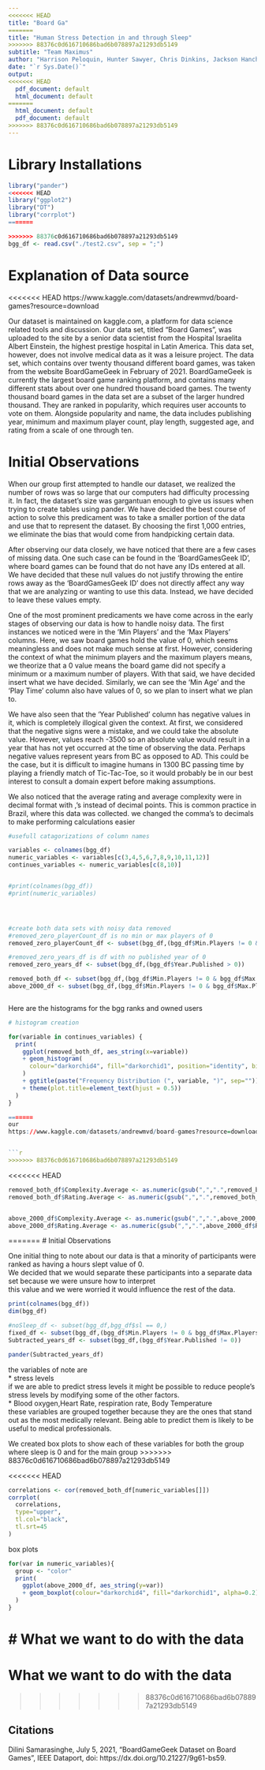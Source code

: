 ```yaml
---
<<<<<<< HEAD
title: "Board Ga"
=======
title: "Human Stress Detection in and through Sleep"
>>>>>>> 88376c0d616710686bad6b078897a21293db5149
subtitle: "Team Maximus"
author: "Harrison Peloquin, Hunter Sawyer, Chris Dinkins, Jackson Hanchek"
date: "`r Sys.Date()`"
output:
<<<<<<< HEAD
  pdf_document: default
  html_document: default
=======
  html_document: default
  pdf_document: default
>>>>>>> 88376c0d616710686bad6b078897a21293db5149
---
```


# Library Installations  

```r
library("pander")
<<<<<<< HEAD
library("ggplot2")
library("DT")
library("corrplot")
=======

>>>>>>> 88376c0d616710686bad6b078897a21293db5149
bgg_df <- read.csv("./test2.csv", sep = ";")
```


# Explanation of Data source  


<<<<<<< HEAD
https://www.kaggle.com/datasets/andrewmvd/board-games?resource=download 

Our dataset is maintained on kaggle.com, a platform for data science related tools and discussion. Our data set, titled “Board Games”, was   uploaded to the site by a senior data scientist from the Hospital Israelita Albert Einstein, the highest prestige hospital in Latin America. This data set, however, does not involve medical data as it was a leisure project. The data set, which contains over twenty thousand different board games, was taken from the website BoardGameGeek in February of 2021. BoardGameGeek is currently the largest board game ranking platform, and contains many different stats about over one hundred thousand board games. The twenty thousand board games in the data set are a subset of the larger hundred thousand. They are ranked in popularity, which requires user accounts to vote on them. Alongside popularity and name, the data includes publishing year, minimum and maximum player count, play length, suggested age, and rating from a scale of one through ten.



# Initial Observations



When our group first attempted to handle our dataset, we realized the number of rows was so large that our computers had difficulty processing it. In fact, the dataset's size was gargantuan enough to give us issues when trying to create tables using pander. We have decided the best course of action to solve this predicament was to take a smaller portion of the data and use that to represent the dataset. By choosing the first 1,000 entries, we eliminate the bias that would come from handpicking certain data.  
  
After observing our data closely, we have noticed that there are a few cases of missing data. One such case can be found in the 'BoardGamesGeek ID', where board games can be found that do not have any IDs entered at all. We have decided that these null values do not justify throwing the entire rows away as the 'BoardGamesGeek ID' does not directly affect any way that we are analyzing or wanting to use this data. Instead, we have decided to leave these values empty.  
  
  
One of the most prominent predicaments we have come across in the early stages of observing our data is how to handle noisy data. The first instances we noticed were in the 'Min Players' and the 'Max Players' columns. Here, we saw board games hold the value of 0, which seems meaningless and does not make much sense at first. However, considering the context of what the minimum players and the maximum players means, we theorize that a 0 value means the board game did not specify a minimum or a maximum number of players. With that said, we have decided insert what we have decided. Similarly, we can see the 'Min Age' and the 'Play Time' column also have values of 0, so we plan to insert what we plan to.   
  
We have also seen that the 'Year Published' column has negative values in it, which is completely illogical given the context. At first, we considered that the negative signs were a mistake, and we could take the absolute value. However, values reach -3500 so an absolute value would result in a year that has not yet occurred at the time of observing the data. Perhaps negative values represent years from BC as opposed to AD. This could be the case, but it is difficult to imagine humans in 1300 BC passing time by playing a friendly match of Tic-Tac-Toe, so it would probably be in our best interest to consult a domain expert before making assumptions.  
  
We also noticed that the average rating and average complexity were in decimal format with ,'s instead of decimal points. This is common practice in Brazil, where this data was collected. we changed the comma's to decimals to make performing calculations easier

```r

#usefull catagorizations of column names

variables <- colnames(bgg_df)
numeric_variables <- variables[c(3,4,5,6,7,8,9,10,11,12)]
continues_variables <- numeric_variables[c(8,10)]


#print(colnames(bgg_df))
#print(numeric_variables)




#create both data sets with noisy data removed
#removed_zero_playerCount_df is no min or max players of 0
removed_zero_playerCount_df <- subset(bgg_df,(bgg_df$Min.Players != 0 & bgg_df$Max.Players != 0))

#removed_zero_years_df is df with no published year of 0
removed_zero_years_df <- subset(bgg_df,(bgg_df$Year.Published > 0))

removed_both_df <- subset(bgg_df,(bgg_df$Min.Players != 0 & bgg_df$Max.Players != 0 & bgg_df$Year.Published > 0))
above_2000_df <- subset(bgg_df,(bgg_df$Min.Players != 0 & bgg_df$Max.Players != 0 & bgg_df$Year.Published > 1990))



```


Here are the histograms for the bgg ranks and owned users

```r

# histogram creation

for(variable in continues_variables) {
  print(
    ggplot(removed_both_df, aes_string(x=variable))
    + geom_histogram(
      colour="darkorchid4", fill="darkorchid1", position="identity", bins=10, alpha=0.2
    )
    + ggtitle(paste("Frequency Distribution (", variable, ")", sep=""))
    + theme(plot.title=element_text(hjust = 0.5))
  )
}

=======
our 
https://www.kaggle.com/datasets/andrewmvd/board-games?resource=download 


```r
>>>>>>> 88376c0d616710686bad6b078897a21293db5149

```


<<<<<<< HEAD

```r

removed_both_df$Complexity.Average <- as.numeric(gsub(",",".",removed_both_df$Complexity.Average))
removed_both_df$Rating.Average <- as.numeric(gsub(",",".",removed_both_df$Rating.Average))


above_2000_df$Complexity.Average <- as.numeric(gsub(",",".",above_2000_df$Complexity.Average))
above_2000_df$Rating.Average <- as.numeric(gsub(",",".",above_2000_df$Rating.Average))


```

=======
# Initial Observations

One initial thing to note about our data is that a minority of participants were ranked as having a hours slept value of 0.  
We decided that we would separate these participants into a separate data set because we were unsure how to interpret  
this value and we were worried it would influence the rest of the data.  
```r
print(colnames(bgg_df))
dim(bgg_df)

#noSleep_df <- subset(bgg_df,bgg_df$sl == 0,)
fixed_df <- subset(bgg_df,(bgg_df$Min.Players != 0 & bgg_df$Max.Players != 0))
Subtracted_years_df <- subset(bgg_df,(bgg_df$Year.Published != 0))

pander(Subtracted_years_df)

```

the variables of note are  
* stress levels  
  if we are able to predict stress levels it might be possible to reduce people's stress levels by modifying some of the other factors.  
* Blood oxygen,Heart Rate, respiration rate, Body Temperature  
  these variables are grouped together because they are the ones that stand out as the most medically relevant. Being able to predict them is likely to be useful to medical professionals.  
  
We created box plots to show each of these variables for both the group where sleep is 0 and for the main group
>>>>>>> 88376c0d616710686bad6b078897a21293db5149




<<<<<<< HEAD
```r
correlations <- cor(removed_both_df[numeric_variables[]])
corrplot(
  correlations,
  type="upper",
  tl.col="black",
  tl.srt=45
)

```


box plots
```r
for(var in numeric_variables){
  group <- "color"
  print(
    ggplot(above_2000_df, aes_string(y=var))
    + geom_boxplot(colour="darkorchid4", fill="darkorchid1", alpha=0.2)
  )
}
```
# What we want to do with the data  
=======

# What we want to do with the data

  
>>>>>>> 88376c0d616710686bad6b078897a21293db5149





## Citations

  Dilini Samarasinghe, July 5, 2021, "BoardGameGeek Dataset on Board Games", IEEE Dataport, doi: https://dx.doi.org/10.21227/9g61-bs59.  
